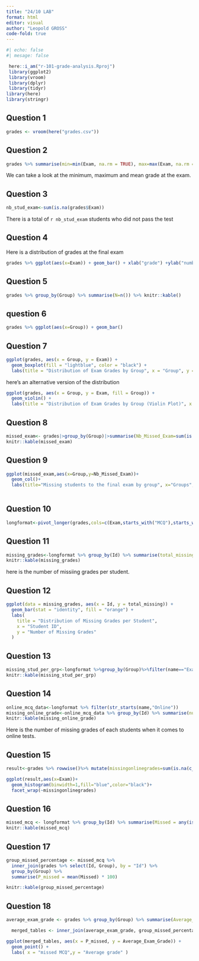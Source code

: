 ```yaml
---
title: "24/10 LAB"
format: html
editor: visual
author: "Leopold GROSS"
code-fold: true
---
```


```r

#| echo: false
#| mesage: false

 here::i_am("r-101-grade-analysis.Rproj")
 library(ggplot2)
 library(vroom)
 library(dplyr)
 library(tidyr)
library(here)
library(stringr)

```

## Question 1

```r

grades <- vroom(here("grades.csv"))
```

## Question 2

```r
grades %>% summarise(min=min(Exam, na.rm = TRUE), max=max(Exam, na.rm = TRUE), mean=mean(Exam, na.rm = TRUE)) %>% knitr::kable()

```

We can take a look at the minimum, maximum and mean grade at the exam.

## Question 3

```r
nb_stud_exam<-sum(is.na(grades$Exam))
```

There is a total of `r nb_stud_exam` students who did not pass the test

## Question 4

Here is a distribution of grades at the final exam

```r

grades %>% ggplot(aes(x=Exam)) + geom_bar() + xlab("grade") +ylab("number of students")
```
## Question 5

```r
grades %>% group_by(Group) %>% summarise(N=n()) %>% knitr::kable()
```

## question 6

```r
grades %>% ggplot(aes(x=Group)) + geom_bar()
```

## Question 7

```r
ggplot(grades, aes(x = Group, y = Exam)) +
  geom_boxplot(fill = "lightblue", color = "black") +
  labs(title = "Distribution of Exam Grades by Group", x = "Group", y = "Exam Grades")
```
here's an alternative version of the distribution
```r

ggplot(grades, aes(x = Group, y = Exam, fill = Group)) +
  geom_violin() +
  labs(title = "Distribution of Exam Grades by Group (Violin Plot)", x = "Group", y = "Exam Grades") 
```

## Question 8

```r
missed_exam<- grades|>group_by(Group)|>summarise(Nb_Missed_Exam=sum(is.na(Exam)))
knitr::kable(missed_exam)
```
## Question 9
```r
ggplot(missed_exam,aes(x=Group,y=Nb_Missed_Exam))+
  geom_col()+
  labs(title="Missing students to the final exam by group", x="Groups",y="Number of missing students")
  
```

## Question 10
```r
longformat<-pivot_longer(grades,cols=c(Exam,starts_with("MCQ"),starts_with("Online")),names_to="name",values_to="value")

```
## Question 11
```r
missing_grades<-longformat %>% group_by(Id) %>% summarise(total_missing=sum(is.na(value)))
knitr::kable(missing_grades)
```
here is the number of missiing grades per student.

## Question 12
```r
ggplot(data = missing_grades, aes(x = Id, y = total_missing)) +
  geom_bar(stat = "identity", fill = "orange") +
  labs(
    title = "Distribution of Missing Grades per Student",
    x = "Student ID",
    y = "Number of Missing Grades"
  ) 
```
## Question 13
```r
missing_stud_per_grp<-longformat %>%group_by(Group)%>%filter(name=="Exam")|>summarise(num_missing=sum(is.na(value)))
knitr::kable(missing_stud_per_grp)
```
## Question 14
```r
online_mcq_data<-longformat %>% filter(str_starts(name,"Online"))
missing_online_grade<-online_mcq_data %>% group_by(Id) %>% summarise(num_missing=sum(is.na(value)))
knitr::kable(missing_online_grade)
```

Here is the number of missing grades of each students when it comes to online tests.

## Question 15

```r
result<-grades %>% rowwise()%>% mutate(missingonlinegrades=sum(is.na(c_across(starts_with("Online")))))

ggplot(result,aes(x=Exam))+
  geom_histogram(binwidth=1,fill="blue",color="black")+
  facet_wrap(~missingonlinegrades)
```
## Question 16
```r
missed_mcq <- longformat %>% group_by(Id) %>% summarise(Missed = any(is.na(value) & str_starts(name, "MCQ_"))) 
knitr::kable(missed_mcq)
```

## Question 17
```r
group_missed_percentage <- missed_mcq %>%
  inner_join(grades %>% select(Id, Group), by = "Id") %>%
  group_by(Group) %>%
  summarise(P_missed = mean(Missed) * 100)

knitr::kable(group_missed_percentage)

```
## Question 18
```r
average_exam_grade <- grades %>% group_by(Group) %>% summarise(Average_Exam_Grade = mean(Exam, na.rm = TRUE))

  merged_tables <- inner_join(average_exam_grade, group_missed_percentage, by = "Group")

ggplot(merged_tables, aes(x = P_missed, y = Average_Exam_Grade)) +
  geom_point() +
  labs( x = "missed MCQ",y = "Average grade" )
```

